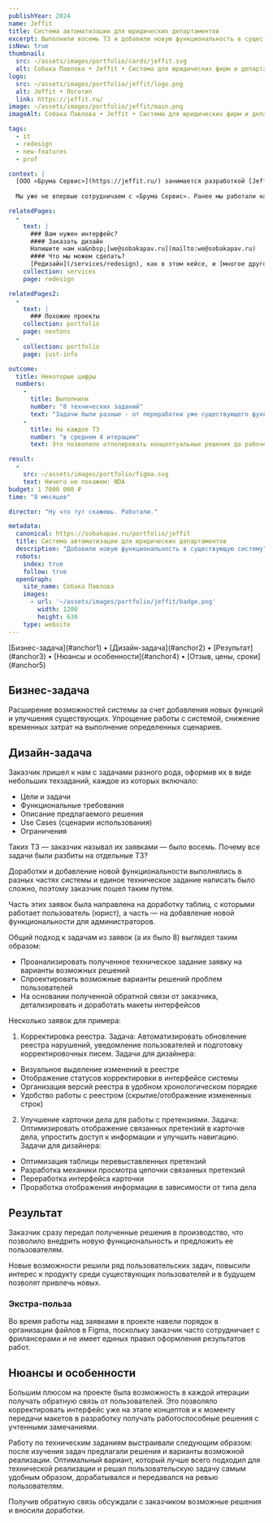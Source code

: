 ```yaml
---
publishYear: 2024
name: Jeffit
title: Система автоматизации для юридических департаментов
excerpt: Выполнили восемь ТЗ и добавили новую функциональность в существующую систему.
isNew: true
thumbnail:
  src: ~/assets/images/portfolio/cards/jeffit.svg
  alt: Собака Павлова • Jeffit • Система для юридических фирм и департаментов
logo:
  src: ~/assets/images/portfolio/jeffit/logo.png
  alt: Jeffit • Логотип
  link: https://jeffit.ru/
image: ~/assets/images/portfolio/jeffit/main.png
imageAlt: Собака Павлова • Jeffit • Система для юридических фирм и департаментов

tags:
  - it
  - redesign
  - new-features
  - prof

context: |
  [ООО «Брума Сервис»](https://jeffit.ru/) занимается разработкой [Jeffit](https://jeffit.ru/), системы для организации работы юридических департаментов в компаниях. При помощи этой системы пользователь (в частности, юрист) автоматизирует и упрощает процесс ведения дел, документов и других сопутствующих задач.
  
  Мы уже не впервые сотрудничаем с «Брума Сервис». Ранее мы работали над переносом их интерфейсов на дизайн-систему Ant, что позволило унифицировать внешний вид и повысить удобство работы с системой. В рамках того проекта мы переработали основные пользовательские сценарии, оптимизировали навигацию и адаптировали интерфейс к современным требованиям.

relatedPages:
  -
    text: |
      ### Вам нужен интерфейс?
      #### Заказать дизайн
      Напишите нам на&nbsp;[we@sobakapav.ru](mailto:we@sobakapav.ru) 
      #### Что мы можем сделать?
      [Редизайн](/services/redesign), как в этом кейсе, и [многое другое](/services). 
    collection: services
    page: redesign

relatedPages2:
  -
    text: |
      ### Похожие проекты
    collection: portfolio
    page: nextons
  - 
    collection: portfolio
    page: just-info

outcome:
  title: Некоторые цифры
  numbers: 
    -
      title: Выполнили
      number: "8 технических заданий"
      text: "Задачи были разные - от переработки уже существующего функционала, до добавления абсолютно нового"
    -
      title: На каждое ТЗ
      number: "в среднем 4 итерации"
      text: Это позволило отполировать концептуальные решения до рабочего состояния и передать в разработку.

result:
  -
    src: ~/assets/images/portfolio/figma.svg
    text: Ничего не покажем: NDA
budget: 1 7000 000 ₽
time: "8 месяцев"

director: "Ну что тут скажешь. Работали."

metadata:
  canonical: https://sobakapav.ru/portfolio/jeffit
  title: Система автоматизации для юридических департаментов
  description: "Добавили новую функциональность в существующую систему"
  robots:
    index: true
    follow: true
  openGraph:
    site_name: Собака Павлова
    images:
      - url: '~/assets/images/portfolio/jeffit/badge.png'
        width: 1200
        height: 630
    type: website
---
```


<TOC>
[Бизнес-задача](#anchor1) • [Дизайн-задача](#anchor2) • [Результат](#anchor3) • [Нюансы и особенности](#anchor4) • [Отзыв, цены, сроки](#anchor5)
</TOC> 

## <a name="anchor1" />Бизнес-задача

Расширение возможностей системы за счет добавления новых функций и улучшения существующих. Упрощение работы с системой, снижение временных затрат на выполнение определенных сценариев.

## <a name="anchor2" />Дизайн-задача

Заказчик пришел к нам с задачами разного рода, оформив их в виде небольших техзаданий, каждое из которых включало:
- Цели и задачи
- Функциональные требования
- Описание предлагаемого решения
- Use Cases (сценарии использования)
- Ограничения

Таких ТЗ — заказчик называл их заявками — было восемь. Почему все задачи были разбиты на отдельные ТЗ? 

Доработки и добавление новой функциональности выполнялись в разных частях системы и единое техническое задание написать было сложно, поэтому заказчик пошел таким путем. 

Часть этих заявок была направлена на доработку таблиц, с которыми работает пользователь (юрист), а часть — на добавление новой функциональности для администраторов.

Общий подход к задачам из заявок (а их было 8) выглядел таким образом:
- Проанализировать полученное техническое задание заявку на варианты возможных решений
- Спроектировать возможные варианты решений проблем пользователей
- На основании полученной обратной связи от заказчика, детализировать и доработать макеты интерфейсов 

Несколько заявок для примера:

1. Корректировка реестра.
Задача: Автоматизировать обновление реестра нарушений, уведомление пользователей и подготовку корректировочных писем.
Задачи для дизайнера: 
- Визуальное выделение изменений в реестре
- Отображение статусов корректировки в интерфейсе системы 
- Организация версий реестра в удобном хронологическом порядке
- Удобство работы с реестром (скрытие/отображение измененных строк)

2. Улучшение карточки дела для работы с претензиями.
Задача: Оптимизировать отображение связанных претензий в карточке дела, упростить доступ к информации и улучшить навигацию.
Задачи для дизайнера: 
- Оптимизация таблицы перевыставленных претензий
- Разработка механики просмотра цепочки связанных претензий
- Переработка интерфейса карточки
- Проработка отображения информации в зависимости от типа дела

## <a name="anchor3" />Результат

Заказчик сразу передал полученные решения в производство, что позволило внедрить новую функциональность и предложить ее пользователям.

Новые возможности решили ряд пользовательских задач, повысили интерес к продукту среди существующих пользователей и в будущем позволят привлечь новых.

### Экстра-польза

Во время работы над заявками в проекте навели порядок в организации файлов в Figma, поскольку заказчик часто сотрудничает с фрилансерами и не имеет единых правил оформления результатов работ.

## <a name="anchor4" /> Нюансы и особенности

Большим плюсом на проекте была возможность в каждой итерации получать обратную связь от пользователей. Это позволяло корректировать интерфейс уже на этапе концептов и к моменту передачи макетов в разработку получать работоспособные решения с учтенными замечаниями. 

Работу по техническим заданиям выстраивали следующим образом: после изучения задач предлагали решения и варианты возможной реализации. Оптимальный вариант, который лучше всего подходил для технической реализации и решал пользовательскую задачу самым удобным образом, дорабатывался и передавался на ревью пользователям. 

Получив обратную связь обсуждали с заказчиком возможные решения и вносили доработки.

## <a name="anchor5" />

